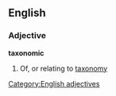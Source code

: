 ==English==
===Adjective===
'''taxonomic'''
#Of, or relating to [[taxonomy]]
[[Category:English adjectives]]
